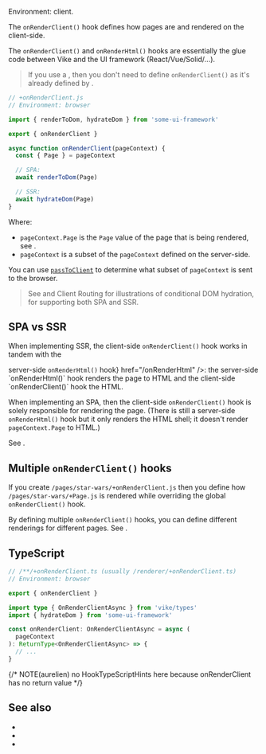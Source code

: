 
Environment: client.

The `onRenderClient()` hook defines how pages are <Link text="hydrated" href="/hydration" /> and rendered on the client-side.

The `onRenderClient()` and <Link href="/onRenderHtml">`onRenderHtml()`</Link> hooks are essentially the glue code between Vike and the UI framework (React/Vue/Solid/...).

> If you use a <UiFrameworkVikeExtension/>, then you don't need to define `onRenderClient()` as it's already defined by <UiFrameworkVikeExtension name />.

```js
// +onRenderClient.js
// Environment: browser

import { renderToDom, hydrateDom } from 'some-ui-framework'

export { onRenderClient }

async function onRenderClient(pageContext) {
  const { Page } = pageContext

  // SPA:
  await renderToDom(Page)

  // SSR:
  await hydrateDom(Page)
}
```

Where:
 - `pageContext.Page` is the `Page` value of the page that is being rendered, see <Link href="/Page" />.
 - `pageContext` is a subset of the <Link href="/pageContext">`pageContext`</Link> defined on the server-side.

You can use [`passToClient`](/passToClient) to determine what subset of `pageContext` is sent to the browser.

> See <Link href="/render-modes" /> and <Link href="/clientRouting">Client Routing</Link> for illustrations of conditional DOM
> hydration, for supporting both SPA and SSR.


## SPA vs SSR

When implementing SSR, the client-side `onRenderClient()` hook works in tandem with the
<Link text={<>server-side <code>onRenderHtml()</code> hook</>} href="/onRenderHtml" />: the server-side `onRenderHtml()`
hook renders the page to HTML and the client-side `onRenderClient()` hook <Link text="hydrates" href="/hydration" /> the
HTML.

When implementing an SPA, then the client-side `onRenderClient()` hook is solely responsible for rendering the page.
(There is still a server-side `onRenderHtml()` hook but it only renders the HTML shell; it doesn't render
`pageContext.Page` to HTML.)

See <Link href='/render-modes' />.


## Multiple `onRenderClient()` hooks

If you create `/pages/star-wars/+onRenderClient.js` then you define how `/pages/star-wars/+Page.js` is rendered while overriding the global `onRenderClient()` hook.

By defining multiple `onRenderClient()` hooks, you can define different renderings for different pages. See <Link href='/multiple-renderer' />.


## TypeScript

```ts
// /**/+onRenderClient.ts (usually /renderer/+onRenderClient.ts)
// Environment: browser

export { onRenderClient }

import type { OnRenderClientAsync } from 'vike/types'
import { hydrateDom } from 'some-ui-framework'

const onRenderClient: OnRenderClientAsync = async (
  pageContext
): ReturnType<OnRenderClientAsync> => {
  // ...
}
```

{/* NOTE(aurelien) no HookTypeScriptHints here because onRenderClient has no return value */}


## See also

 - <Link href="/onRenderHtml" />
 - <Link href="/Page" />
 - <Link href="/pageContext" />
